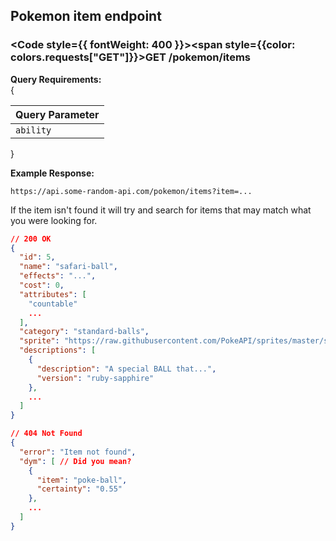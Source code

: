 
## Pokemon item endpoint

### <Code style={{ fontWeight: 400 }}><span style={{color: colors.requests["GET"]}}>GET</span> /pokemon/items</Code>

**Query Requirements:**<br/>
{
<table className="queryParamTable">
  <thead>
    <tr>
      <th>Query Parameter</th>
    </tr>
  </thead>
  <tbody>
    <tr>
      <td>
        <Code>ability</Code>
      </td>
    </tr>
  </tbody>
</table>
}

**Example Response:**
```url filename="URL"
https://api.some-random-api.com/pokemon/items?item=...
```

<Callout icon="ℹ️" type="info">If the item isn't found it will try and search for items that may match what you were looking for.</Callout>
```json filename="Response"
// 200 OK
{
  "id": 5,
  "name": "safari-ball",
  "effects": "...",
  "cost": 0,
  "attributes": [
    "countable"
    ...
  ],
  "category": "standard-balls",
  "sprite": "https://raw.githubusercontent.com/PokeAPI/sprites/master/sprites/items/safari-ball.png",
  "descriptions": [
    {
      "description": "A special BALL that...",
      "version": "ruby-sapphire"
    },
    ...
  ]
}

// 404 Not Found
{
  "error": "Item not found",
  "dym": [ // Did you mean?
    {
      "item": "poke-ball",
      "certainty": "0.55"
    },
    ...
  ]
}
```